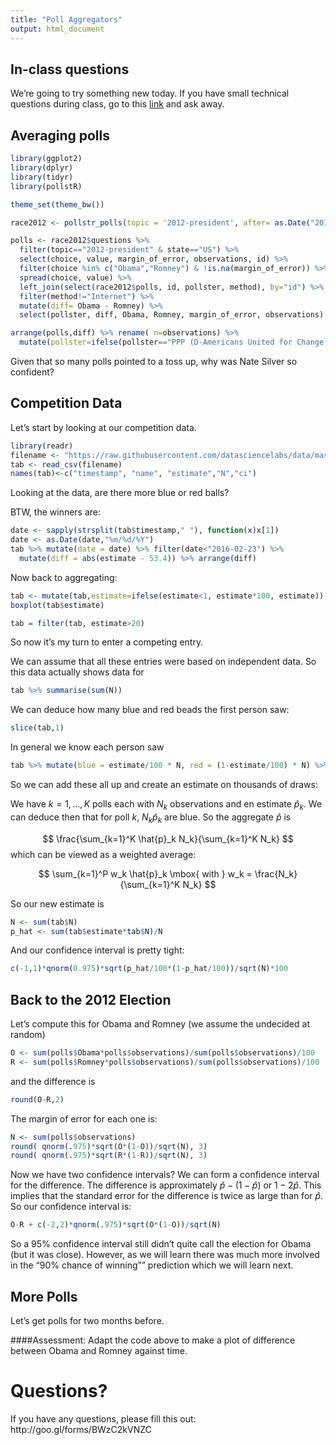 ```yaml
---
title: "Poll Aggregators"
output: html_document
---
```


## In-class questions
We're going to try something new today. If you have small technical questions during class, go to this [link](https://docs.google.com/document/d/1rClyG2ZMoTM9tER9zjXCBT-26lrpuIH_oSkCLCI6pII/edit?usp=sharing) and ask away.


## Averaging polls


```r
library(ggplot2)
library(dplyr)
library(tidyr)
library(pollstR)

theme_set(theme_bw())

race2012 <- pollstr_polls(topic = '2012-president', after= as.Date("2012-11-3"), max_pages = Inf)

polls <- race2012$questions %>% 
  filter(topic=="2012-president" & state=="US") %>% 
  select(choice, value, margin_of_error, observations, id) %>% 
  filter(choice %in% c("Obama","Romney") & !is.na(margin_of_error)) %>% 
  spread(choice, value) %>% 
  left_join(select(race2012$polls, id, pollster, method), by="id") %>%
  filter(method!="Internet") %>%
  mutate(diff= Obama - Romney) %>%
  select(pollster, diff, Obama, Romney, margin_of_error, observations)

arrange(polls,diff) %>% rename( n=observations) %>% 
  mutate(pollster=ifelse(pollster=="PPP (D-Americans United for Change)","PPP",pollster))
```


Given that so many polls pointed to a toss up, why was Nate Silver so confident?


## Competition Data

Let's start by looking at our competition data.

```r
library(readr)
filename <- "https://raw.githubusercontent.com/datasciencelabs/data/master/blue-bead-comp-results.csv"
tab <- read_csv(filename)
names(tab)<-c("timestamp", "name", "estimate","N","ci")
```

Looking at the data, are there more blue or red balls?

BTW, the winners are:

```r
date <- sapply(strsplit(tab$timestamp," "), function(x)x[1])
date <- as.Date(date,"%m/%d/%Y")
tab %>% mutate(date = date) %>% filter(date<"2016-02-23") %>%
  mutate(diff = abs(estimate - 53.4)) %>% arrange(diff) 
```

Now back to aggregating:

```r
tab <- mutate(tab,estimate=ifelse(estimate<1, estimate*100, estimate))
boxplot(tab$estimate)

tab = filter(tab, estimate>20)
```


So now it's my turn to enter a competing entry. 

We can assume that all these entries were based on independent data. So this data actually shows data for

```r
tab %>% summarise(sum(N))
```

We can deduce how many blue and red beads the first person saw:

```r
slice(tab,1)
```

In general we know each person saw

```r
tab %>% mutate(blue = estimate/100 * N, red = (1-estimate/100) * N) %>% select(blue, red)
```

So we can add these all up and create an estimate on thousands of draws:

We have $k=1,\dots,K$ polls each with $N_k$ observations and en estimate $\hat{p}_k$. We can deduce then that for poll $k$, $N_k \hat{p}_k$ are blue. So the aggregate $\hat{p}$ is

$$
\frac{\sum_{k=1}^K \hat{p}_k N_k}{\sum_{k=1}^K N_k}
$$
which can be viewed as a weighted average:

$$
\sum_{k=1}^P w_k \hat{p}_k \mbox{ with } w_k = \frac{N_k}{\sum_{k=1}^K N_k}
$$

So our new estimate is

```r
N <- sum(tab$N)
p_hat <- sum(tab$estimate*tab$N)/N
```

And our confidence interval is pretty tight:
```r
c(-1,1)*qnorm(0.975)*sqrt(p_hat/100*(1-p_hat/100))/sqrt(N)*100
```

## Back to the 2012 Election

Let's compute this for Obama and Romney (we assume the undecided at random)

```r
O <- sum(polls$Obama*polls$observations)/sum(polls$observations)/100
R <- sum(polls$Romney*polls$observations)/sum(polls$observations)/100
```

and the difference is 
```r
round(O-R,2)
```

The margin of error for each one is:

```r
N <- sum(polls$observations)
round( qnorm(.975)*sqrt(O*(1-O))/sqrt(N), 3)
round( qnorm(.975)*sqrt(R*(1-R))/sqrt(N), 3)
```

Now we have two confidence intervals?  We can form a confidence interval for the difference. The difference is approximately $\hat{p} - (1-\hat{p})$ or $1-2\hat{p}$. This implies that the standard error for the difference is twice as large than for $\hat{p}$. So our confidence interval is:

```r
O-R + c(-2,2)*qnorm(.975)*sqrt(O*(1-O))/sqrt(N)
```

So a 95% confidence interval still didn't quite call the election for Obama (but it was close). However, as we will learn there was much more involved in the "90% chance of winning"" prediction which we will learn next.

## More Polls
 
Let's get polls for two months before. 

####Assessment: 
Adapt the code above to make a plot of difference between Obama and Romney against time.



# Questions?
If you have any questions, please fill this out: http://goo.gl/forms/BWzC2kVNZC
